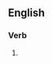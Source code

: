 ==English==

===Verb===
{{head|en|verb form}}

# {{present participle of|alchemise|lang=en|nocat=1}}